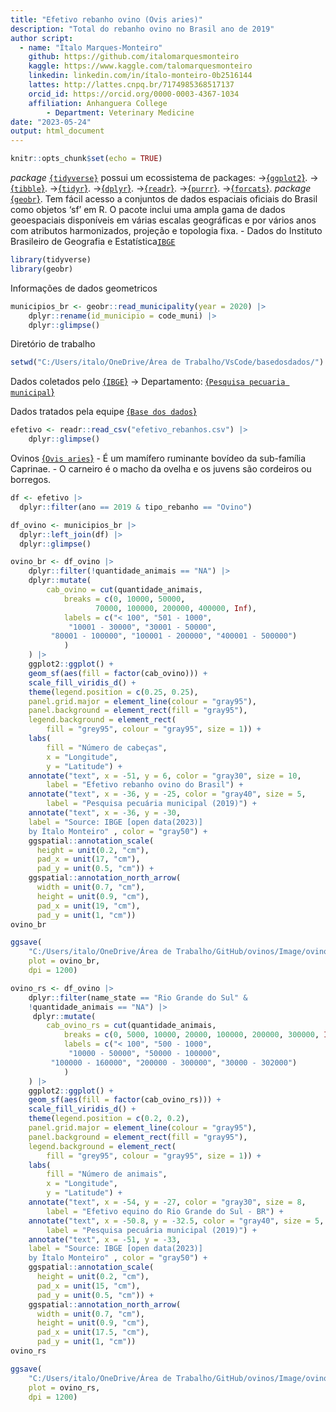 ```yaml
---
title: "Efetivo rebanho ovino (Ovis aries)"
description: "Total do rebanho ovino no Brasil ano de 2019"
author script: 
  - name: "Ítalo Marques-Monteiro"
    github: https://github.com/italomarquesmonteiro
    kaggle: https://www.kaggle.com/talomarquesmonteiro
    linkedin: linkedin.com/in/ítalo-monteiro-0b2516144
    lattes: http://lattes.cnpq.br/7174985368517137
    orcid_id: https://orcid.org/0000-0003-4367-1034
    affiliation: Anhanguera College  
        - Department: Veterinary Medicine
date: "2023-05-24"
output: html_document
---
```

```r
knitr::opts_chunk$set(echo = TRUE)
```
 
   *package* [`{tidyverse}`](https://www.tidyverse.org) possui um ecossistema de packages:
                           ->[{`ggplot2`}](https://ggplot2.tidyverse.org/).
                            ->[{`tibble`}](https://tibble.tidyverse.org/).
                             ->[{`tidyr`}](https://tidyr.tidyverse.org/).
                              ->[{`dplyr`}](https://dplyr.tidyverse.org/).
                               ->[{`readr`}](https://readr.tidyverse.org/).
                                ->[{`purrr`}](https://purrr.tidyverse.org/).
                                 ->[{`forcats`}](https://forcats.tidyverse.org/).
   *package* [{`geobr`}](https://github.com/ipeaGIT/geobr). Tem fácil acesso a conjuntos de dados espaciais oficiais do Brasil como objetos 'sf' em R. O pacote inclui uma ampla gama de dados geoespaciais disponíveis em várias escalas geográficas e por vários anos com atributos harmonizados, projeção e topologia fixa.
                 - Dados do Instituto Brasileiro de Geografia e Estatística[`IBGE`](https://concla.ibge.gov.br/classificacoes/por-tema/codigo-de-areas/codigo-de-areas)

```r
library(tidyverse)
library(geobr)
```


Informações de dados geometricos 
  
```r
municipios_br <- geobr::read_municipality(year = 2020) |>
    dplyr::rename(id_municipio = code_muni) |>
    dplyr::glimpse()
```


Diretório de trabalho
```r
setwd("C:/Users/italo/OneDrive/Área de Trabalho/VsCode/basedosdados/")
```



Dados coletados pelo [{`IBGE`}](https://www.ibge.gov.br)
        -> Departamento: [{`Pesquisa pecuaria municipal`}](https://www.ibge.gov.br/estatisticas/economicas/agricultura-e-pecuaria/9107-producao-da-pecuaria-municipal.html?=&t=downloads)

Dados tratados pela equipe [{`Base dos dados`}](https://basedosdados.org)
```r
efetivo <- readr::read_csv("efetivo_rebanhos.csv") |>
    dplyr::glimpse()
```

Ovinos [{`Ovis aries`}](https://pt.wikipedia.org/wiki/Ovis_aries) 
    - É um mamífero ruminante bovídeo da sub-família Caprinae. 
    - O carneiro é o macho da ovelha e os juvens são cordeiros ou borregos.
```r
df <- efetivo |>
  dplyr::filter(ano == 2019 & tipo_rebanho == "Ovino")

df_ovino <- municipios_br |>
  dplyr::left_join(df) |>
  dplyr::glimpse()
```

```r
ovino_br <- df_ovino |>
    dplyr::filter(!quantidade_animais == "NA") |>
    dplyr::mutate(
        cab_ovino = cut(quantidade_animais,
            breaks = c(0, 10000, 50000,
                   70000, 100000, 200000, 400000, Inf),
            labels = c("< 100", "501 - 1000",
             "10001 - 30000", "30001 - 50000",
         "80001 - 100000", "100001 - 200000", "400001 - 500000")
            )
    ) |>
    ggplot2::ggplot() +
    geom_sf(aes(fill = factor(cab_ovino))) +
    scale_fill_viridis_d() +
    theme(legend.position = c(0.25, 0.25),
    panel.grid.major = element_line(colour = "gray95"),
    panel.background = element_rect(fill = "gray95"),
    legend.background = element_rect(
        fill = "grey95", colour = "gray95", size = 1)) +
    labs(
        fill = "Número de cabeças",
        x = "Longitude",
        y = "Latitude") +
    annotate("text", x = -51, y = 6, color = "gray30", size = 10,
        label = "Efetivo rebanho ovino do Brasil") +
    annotate("text", x = -36, y = -25, color = "gray40", size = 5,
        label = "Pesquisa pecuária municipal (2019)") +
    annotate("text", x = -36, y = -30,
    label = "Source: IBGE [open data(2023)]
    by Ítalo Monteiro" , color = "gray50") +
    ggspatial::annotation_scale(
      height = unit(0.2, "cm"),
      pad_x = unit(17, "cm"),
      pad_y = unit(0.5, "cm")) +
    ggspatial::annotation_north_arrow(
      width = unit(0.7, "cm"),
      height = unit(0.9, "cm"),
      pad_x = unit(19, "cm"),
      pad_y = unit(1, "cm"))
ovino_br
```


```r
ggsave(
    "C:/Users/italo/OneDrive/Área de Trabalho/GitHub/ovinos/Image/ovino_br.png",
    plot = ovino_br,
    dpi = 1200)
```

```r
ovino_rs <- df_ovino |>
    dplyr::filter(name_state == "Rio Grande do Sul" &
    !quantidade_animais == "NA") |>
     dplyr::mutate(
        cab_ovino_rs = cut(quantidade_animais,
            breaks = c(0, 5000, 10000, 20000, 100000, 200000, 300000, Inf),
            labels = c("< 100", "500 - 1000",
             "10000 - 50000", "50000 - 100000",
         "100000 - 160000", "200000 - 300000", "30000 - 302000")
            )
    ) |>
    ggplot2::ggplot() +
    geom_sf(aes(fill = factor(cab_ovino_rs))) +
    scale_fill_viridis_d() +
    theme(legend.position = c(0.2, 0.2),
    panel.grid.major = element_line(colour = "gray95"),
    panel.background = element_rect(fill = "gray95"),
    legend.background = element_rect(
        fill = "grey95", colour = "gray95", size = 1)) +
    labs(
        fill = "Número de animais",
        x = "Longitude",
        y = "Latitude") +
    annotate("text", x = -54, y = -27, color = "gray30", size = 8,
        label = "Efetivo equino do Rio Grande do Sul - BR") +
    annotate("text", x = -50.8, y = -32.5, color = "gray40", size = 5,
        label = "Pesquisa pecuária municipal (2019)") +
    annotate("text", x = -51, y = -33,
    label = "Source: IBGE [open data(2023)]
    by Ítalo Monteiro" , color = "gray50") +
    ggspatial::annotation_scale(
      height = unit(0.2, "cm"),
      pad_x = unit(15, "cm"),
      pad_y = unit(0.5, "cm")) +
    ggspatial::annotation_north_arrow(
      width = unit(0.7, "cm"),
      height = unit(0.9, "cm"),
      pad_x = unit(17.5, "cm"),
      pad_y = unit(1, "cm"))
ovino_rs
```

```r
ggsave(
    "C:/Users/italo/OneDrive/Área de Trabalho/GitHub/ovinos/Image/ovino_rs.png",
    plot = ovino_rs,
    dpi = 1200)
```